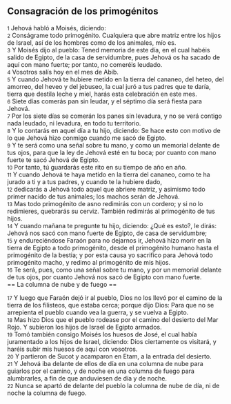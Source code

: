== Consagración de los primogénitos ==

{{anchor|1}} <small>1</small> Jehová habló a Moisés, diciendo:<br>
{{anchor|2}} <small>2</small> Conságrame todo primogénito. Cualquiera que abre matriz entre los hijos de Israel, así de los hombres como de los animales, mío es.<br>
{{anchor|3}} <small>3</small> Y Moisés dijo al pueblo: Tened memoria de este día, en el cual habéis salido de Egipto, de la casa de servidumbre, pues Jehová os ha sacado de aquí con mano fuerte; por tanto, no comeréis leudado.<br>
{{anchor|4}} <small>4</small> Vosotros salís hoy en el mes de Abib.<br>
{{anchor|5}} <small>5</small> Y cuando Jehová te hubiere metido en la tierra del cananeo, del heteo, del amorreo, del heveo y del jebuseo, la cual juró a tus padres que te daría, tierra que destila leche y miel, harás esta celebración en este mes.<br>
{{anchor|6}} <small>6</small> Siete días comerás pan sin leudar, y el séptimo día será fiesta para Jehová.<br>
{{anchor|7}} <small>7</small> Por los siete días se comerán los panes sin levadura, y no se verá contigo nada leudado, ni levadura, en todo tu territorio.<br>
{{anchor|8}} <small>8</small> Y lo contarás en aquel día a tu hijo, diciendo: Se hace esto con motivo de lo que Jehová hizo conmigo cuando me sacó de Egipto.<br>
{{anchor|9}} <small>9</small> Y te será como una señal sobre tu mano, y como un memorial delante de tus ojos, para que la ley de Jehová esté en tu boca; por cuanto con mano fuerte te sacó Jehová de Egipto.<br>
{{anchor|10}} <small>10</small> Por tanto, tú guardarás este rito en su tiempo de año en año.<br>
{{anchor|11}} <small>11</small> Y cuando Jehová te haya metido en la tierra del cananeo, como te ha jurado a ti y a tus padres, y cuando te la hubiere dado,<br>
{{anchor|12}} <small>12</small> dedicarás a Jehová todo aquel que abriere matriz, y asimismo todo primer nacido de tus animales; los machos serán de Jehová.<br>
{{anchor|13}} <small>13</small> Mas todo primogénito de asno redimirás con un cordero; y si no lo redimieres, quebrarás su cerviz. También redimirás al primogénito de tus hijos.<br>
{{anchor|14}} <small>14</small> Y cuando mañana te pregunte tu hijo, diciendo: ¿Qué es esto?, le dirás: Jehová nos sacó con mano fuerte de Egipto, de casa de servidumbre;<br>
{{anchor|15}} <small>15</small> y endureciéndose Faraón para no dejarnos ir, Jehová hizo morir en la tierra de Egipto a todo primogénito, desde el primogénito humano hasta el primogénito de la bestia; y por esta causa yo sacrifico para Jehová todo primogénito macho, y redimo al primogénito de mis hijos.<br>
{{anchor|16}} <small>16</small> Te será, pues, como una señal sobre tu mano, y por un memorial delante de tus ojos, por cuanto Jehová nos sacó de Egipto con mano fuerte.<br>
== La columna de nube y de fuego ==

{{anchor|17}} <small>17</small> Y luego que Faraón dejó ir al pueblo, Dios no los llevó por el camino de la tierra de los filisteos, que estaba cerca; porque dijo Dios: Para que no se arrepienta el pueblo cuando vea la guerra, y se vuelva a Egipto.<br>
{{anchor|18}} <small>18</small> Mas hizo Dios que el pueblo rodease por el camino del desierto del Mar Rojo. Y subieron los hijos de Israel de Egipto armados.<br>
{{anchor|19}} <small>19</small> Tomó también consigo Moisés los huesos de José, el cual había juramentado a los hijos de Israel, diciendo: Dios ciertamente os visitará, y haréis subir mis huesos de aquí con vosotros.<br>
{{anchor|20}} <small>20</small> Y partieron de Sucot y acamparon en Etam, a la entrada del desierto.<br>
{{anchor|21}} <small>21</small> Y Jehová iba delante de ellos de día en una columna de nube para guiarlos por el camino, y de noche en una columna de fuego para alumbrarles, a fin de que anduviesen de día y de noche.<br>
{{anchor|22}} <small>22</small> Nunca se apartó de delante del pueblo la columna de nube de día, ni de noche la columna de fuego.<br>
